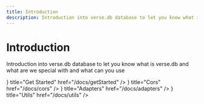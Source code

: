 ```yaml
---
title: Introduction
description: Introduction into verse.db database to let you know what is verse.db and what are we special with and what can you use 
---
```



# Introduction
Introduction into verse.db database to let you know what is verse.db and what are we special with and what can you use 
 
<Cards>
  <Card icon={<ArrowRightIcon />} title="Get Started" href="/docs/getStarted" />
  <Card icon={<ArrowRightIcon />} title="Cors" href="/docs/cors" />
  <Card icon={<ArrowRightIcon />} title="Adapters" href="/docs/adapters" />
  <Card icon={<ArrowRightIcon />} title="Utils" href="/docs/utils" />
</Cards>